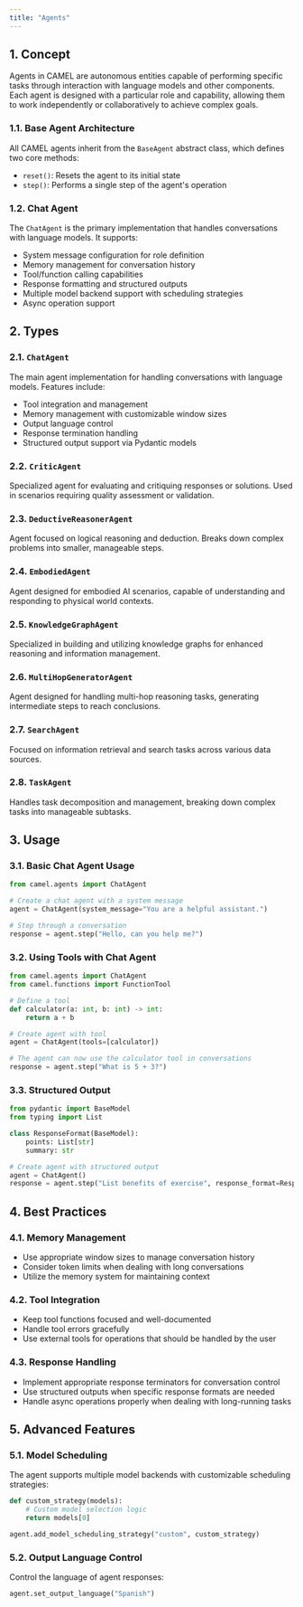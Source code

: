 ```yaml
---
title: "Agents"
---
```


## 1. Concept

Agents in CAMEL are autonomous entities capable of performing specific tasks through interaction with language models and other components. Each agent is designed with a particular role and capability, allowing them to work independently or collaboratively to achieve complex goals.

### 1.1. Base Agent Architecture
All CAMEL agents inherit from the `BaseAgent` abstract class, which defines two core methods:
- `reset()`: Resets the agent to its initial state
- `step()`: Performs a single step of the agent's operation

### 1.2. Chat Agent
The `ChatAgent` is the primary implementation that handles conversations with language models. It supports:
- System message configuration for role definition
- Memory management for conversation history
- Tool/function calling capabilities
- Response formatting and structured outputs
- Multiple model backend support with scheduling strategies
- Async operation support

## 2. Types

### 2.1. `ChatAgent`
The main agent implementation for handling conversations with language models. Features include:
- Tool integration and management
- Memory management with customizable window sizes
- Output language control
- Response termination handling
- Structured output support via Pydantic models

### 2.2. `CriticAgent`
Specialized agent for evaluating and critiquing responses or solutions. Used in scenarios requiring quality assessment or validation.

### 2.3. `DeductiveReasonerAgent`
Agent focused on logical reasoning and deduction. Breaks down complex problems into smaller, manageable steps.

### 2.4. `EmbodiedAgent`
Agent designed for embodied AI scenarios, capable of understanding and responding to physical world contexts.

### 2.5. `KnowledgeGraphAgent`
Specialized in building and utilizing knowledge graphs for enhanced reasoning and information management.

### 2.6. `MultiHopGeneratorAgent`
Agent designed for handling multi-hop reasoning tasks, generating intermediate steps to reach conclusions.

### 2.7. `SearchAgent`
Focused on information retrieval and search tasks across various data sources.

### 2.8. `TaskAgent`
Handles task decomposition and management, breaking down complex tasks into manageable subtasks.

## 3. Usage

### 3.1. Basic Chat Agent Usage
```python
from camel.agents import ChatAgent

# Create a chat agent with a system message
agent = ChatAgent(system_message="You are a helpful assistant.")

# Step through a conversation
response = agent.step("Hello, can you help me?")
```

### 3.2. Using Tools with Chat Agent
```python
from camel.agents import ChatAgent
from camel.functions import FunctionTool

# Define a tool
def calculator(a: int, b: int) -> int:
    return a + b

# Create agent with tool
agent = ChatAgent(tools=[calculator])

# The agent can now use the calculator tool in conversations
response = agent.step("What is 5 + 3?")
```

### 3.3. Structured Output
```python
from pydantic import BaseModel
from typing import List

class ResponseFormat(BaseModel):
    points: List[str]
    summary: str

# Create agent with structured output
agent = ChatAgent()
response = agent.step("List benefits of exercise", response_format=ResponseFormat)
```

## 4. Best Practices

### 4.1. Memory Management
- Use appropriate window sizes to manage conversation history
- Consider token limits when dealing with long conversations
- Utilize the memory system for maintaining context

### 4.2. Tool Integration
- Keep tool functions focused and well-documented
- Handle tool errors gracefully
- Use external tools for operations that should be handled by the user

### 4.3. Response Handling
- Implement appropriate response terminators for conversation control
- Use structured outputs when specific response formats are needed
- Handle async operations properly when dealing with long-running tasks

## 5. Advanced Features

### 5.1. Model Scheduling
The agent supports multiple model backends with customizable scheduling strategies:
```python
def custom_strategy(models):
    # Custom model selection logic
    return models[0]

agent.add_model_scheduling_strategy("custom", custom_strategy)
```

### 5.2. Output Language Control
Control the language of agent responses:
```python
agent.set_output_language("Spanish")
```

